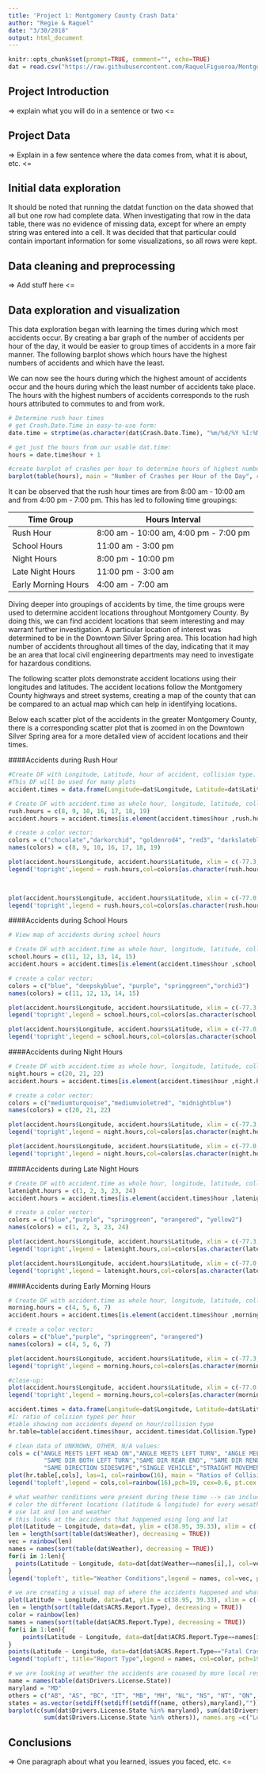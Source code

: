 ```yaml
---
title: 'Project 1: Montgomery County Crash Data'
author: "Regie & Raquel"
date: "3/30/2018"
output: html_document
---
```



```r
knitr::opts_chunk$set(prompt=TRUE, comment="", echo=TRUE)
dat = read.csv("https://raw.githubusercontent.com/RaquelFigueroa/Montgomery-County-Crash-Data-Exploration/master/Crash_Reporting_-_Drivers_Data.csv")

```

## Project Introduction

=> explain what you will do in a sentence or two <=


## Project Data

=> Explain in a few sentence where the data comes from, what it is about, etc. <=


## Initial data exploration

It should be noted that running the datdat function on the data showed that all but one row had complete data. When investigating that row in the data table, there was no evidence of missing data, except for where an empty string was entered into a cell. It was decided that that particular could contain important information for some visualizations, so all rows were kept.







## Data cleaning and preprocessing

=> Add stuff here <=


## Data exploration and visualization

This data exploration began with learning the times during which most accidents occur. 
By creating a bar graph of the number of accidents per hour of the day, it would be easier
to group times of accidents in a more fair manner. The following barplot shows which hours
have the highest numbers of accidents and which have the least. 

We can now see the hours during which the highest amount of accidents occur and the hours
during which the least number of accidents take place. The hours with the highest numbers of
accidents corresponds to the rush hours attributed to commutes to and from work.

```r
# Determine rush hour times
# get Crash.Date.Time in easy-to-use form:
date.time = strptime(as.character(dat$Crash.Date.Time), "%m/%d/%Y %I:%M:%S %p", tz = "America/New_York")

# get just the hours from our usable dat.time:
hours = date.time$hour + 1

#create barplot of crashes per hour to determine hours of highest number of crashes
barplot(table(hours), main = "Number of Crashes per Hour of the Day", col = "firebrick")
```

It can be observed that the rush hour times are from 8:00 am - 10:00 am and from 4:00 pm - 7:00 pm.
This has led to following time groupings:


Time Group | Hours Interval
------------------- | ---------------
Rush Hour           | 8:00 am - 10:00 am, 4:00 pm - 7:00 pm
School Hours        | 11:00 am - 3:00 pm
Night Hours         | 8:00 pm - 10:00 pm
Late Night Hours    | 11:00 pm - 3:00 am
Early Morning Hours | 4:00 am - 7:00 am




Diving deeper into groupings of accidents by time, the time groups were used to determine accident locations throughout Montgomery County. By doing this, we can find accident locations that seem interesting and may warrant further investigation. A particular location of interest was determined to be in the Downtown Silver Spring area. This location had high number of accidents throughout all times of the day, indicating that it may be an area that local civil engineering departments may need to investigate for hazardous conditions.

The following scatter plots demonstrate accident locations using their longitudes and latitudes. The accident locations follow the Montgomery County highways and street systems, creating a map of the county that can be compared to an actual map which can help in identifying locations.

Below each scatter plot of the accidents in the greater Montgomery County, there is a corresponding scatter plot that is zoomed in on the Downtown Silver Spring area for a more detailed view of accident locations and their times.

####Accidents during Rush Hour

```r
#Create DF with Longitude, Latitude, hour of accident, collision type.
#This DF will be used for many plots
accident.times = data.frame(Longitude=dat$Longitude, Latitude=dat$Latitude, hour=strptime(as.character(dat$Crash.Date.Time), "%m/%d/%Y %I:%M:%S %p", tz = "America/New_York")$hour + 1, dat$Collision.Type)

# Create DF with accident.time as whole hour, longitude, latitude, collision type only for rush-hour times:
rush.hours = c(8, 9, 10, 16, 17, 18, 19)
accident.hours = accident.times[is.element(accident.times$hour ,rush.hours),]

# create a color vector:
colors = c("chocolate","darkorchid", "goldenrod4", "red3", "darkslateblue","firebrick1","firebrick4")
names(colors) = c(8, 9, 10, 16, 17, 18, 19)

plot(accident.hours$Longitude, accident.hours$Latitude, xlim = c(-77.3, -76.92), ylim = c(38.94, 39.2), pch = ".", col=colors[as.character(accident.times$hour)], main = "Montgomery County Accident Locations: Rush Hour", ylab = "Latitude", xlab = "Longitude")
legend('topright',legend = rush.hours,col=colors[as.character(rush.hours)],pch=19, cex=0.7)


 
plot(accident.hours$Longitude, accident.hours$Latitude, xlim = c(-77.0, -77.05), ylim = c(38.975, 39.025), pch = 20, col=colors[as.character(accident.times$hour)], main = "Downtown Silver Spring Accident Locations: Rush Hour", ylab = "Latitude", xlab = "Longitude")
legend('topright',legend = rush.hours,col=colors[as.character(rush.hours)],pch=19, cex=0.7)

```

####Accidents during School Hours

```r
# View map of accidents during school hours

# Create DF with accident.time as whole hour, longitude, latitude, collision type only for school-hour times:
school.hours = c(11, 12, 13, 14, 15)
accident.hours = accident.times[is.element(accident.times$hour ,school.hours),]

# create a color vector:
colors = c("blue", "deepskyblue", "purple", "springgreen","orchid3")
names(colors) = c(11, 12, 13, 14, 15)

plot(accident.hours$Longitude, accident.hours$Latitude, xlim = c(-77.3, -76.92), ylim = c(38.94, 39.2), pch = ".", col=colors[as.character(accident.hours$hour)], main = "Montgomery County Accident Locations: School Hours", ylab = "Latitude", xlab = "Longitude")
legend('topright',legend = school.hours,col=colors[as.character(school.hours)],pch=19, cex=0.7)

plot(accident.hours$Longitude, accident.hours$Latitude, xlim = c(-77.0, -77.05), ylim = c(38.975, 39.025), pch = 20, col=colors[as.character(accident.hours$hour)], main = "Downtown Silver Spring Accident Locations: School Hours", ylab = "Latitude", xlab = "Longitude")
legend('topright',legend = school.hours,col=colors[as.character(school.hours)],pch=19, cex=0.7)
```

####Accidents during Night Hours

```r
# Create DF with accident.time as whole hour, longitude, latitude, collision type only for latenight-hour times:
night.hours = c(20, 21, 22)
accident.hours = accident.times[is.element(accident.times$hour ,night.hours),]

# create a color vector:
colors = c("mediumturquoise","mediumvioletred", "midnightblue")
names(colors) = c(20, 21, 22)

plot(accident.hours$Longitude, accident.hours$Latitude, xlim = c(-77.3, -76.92), ylim = c(38.94, 39.2), pch = ".", col=colors[as.character(accident.hours$hour)], main="Montgomery County Accident Locations: Night Hours", ylab = "Latitude", xlab = "Longitude")
legend('topright',legend = night.hours,col=colors[as.character(night.hours)],pch=19, cex=0.7)

plot(accident.hours$Longitude, accident.hours$Latitude, xlim = c(-77.0, -77.05), ylim = c(38.975, 39.025), pch = 20, col=colors[as.character(accident.hours$hour)], main="Downtown Silver Spring Accident Locations: Night Hours", ylab = "Latitude", xlab = "Longitude")
legend('topright',legend = night.hours,col=colors[as.character(night.hours)],pch=19, cex=0.7)
```

####Accidents during Late Night Hours

```r
# Create DF with accident.time as whole hour, longitude, latitude, collision type only for latenight-hour times:
latenight.hours = c(1, 2, 3, 23, 24)
accident.hours = accident.times[is.element(accident.times$hour ,latenight.hours),]

# create a color vector:
colors = c("blue","purple", "springgreen", "orangered", "yellow2")
names(colors) = c(1, 2, 3, 23, 24)

plot(accident.hours$Longitude, accident.hours$Latitude, xlim = c(-77.3, -76.92), ylim = c(38.94, 39.2), pch = ".", col=colors[as.character(accident.hours$hour)], main="Montgomery County Accident Locations: Late Night Hours", ylab = "Latitude", xlab = "Longitude")
legend('topright',legend = latenight.hours,col=colors[as.character(latenight.hours)],pch=19, cex=0.7)

plot(accident.hours$Longitude, accident.hours$Latitude, xlim = c(-77.0, -77.05), ylim = c(38.975, 39.025), pch = 20, col=colors[as.character(accident.hours$hour)], main="Downtown Silver Spring Accident Locations: late Night Hours", ylab = "Latitude", xlab = "Longitude")
legend('topright',legend = latenight.hours,col=colors[as.character(latenight.hours)],pch=19, cex=0.7)
```


####Accidents during Early Morning Hours

```r
# Create DF with accident.time as whole hour, longitude, latitude, collision type only for rush-hour times:
morning.hours = c(4, 5, 6, 7)
accident.hours = accident.times[is.element(accident.times$hour ,morning.hours),]

# create a color vector:
colors = c("blue","purple", "springgreen", "orangered")
names(colors) = c(4, 5, 6, 7)

plot(accident.hours$Longitude, accident.hours$Latitude, xlim = c(-77.3, -76.92), ylim = c(38.94, 39.2), pch = ".", col=colors[as.character(accident.hours$hour)], main="Montgomery County Accident Locations: Early Morning Hours", ylab = "Latitude", xlab = "Longitude")
legend('topright',legend = morning.hours,col=colors[as.character(morning.hours)],pch=19, cex=0.7)

#close-up:
plot(accident.hours$Longitude, accident.hours$Latitude, xlim = c(-77.0, -77.05), ylim = c(38.975, 39.025), pch = 20, col=colors[as.character(accident.hours$hour)], main="Downtown Silver Spring Accident Locations: Early Morning Hours", ylab = "Latitude", xlab = "Longitude")
legend('topright',legend = morning.hours,col=colors[as.character(morning.hours)],pch=19, cex=0.7)
```







```r
accident.times = data.frame(Longitude=dat$Longitude, Latitude=dat$Latitude, hour=strptime(as.character(dat$Crash.Date.Time), "%m/%d/%Y %I:%M:%S %p", tz = "America/New_York")$hour + 1, dat$Collision.Type)
#1: ratio of colision types per hour
#table showing num accidents depend on hour/collision type
hr.table=table(accident.times$hour, accident.times$dat.Collision.Type)

# clean data of UNKNOWN, OTHER, N/A values:
cols = c("ANGLE MEETS LEFT HEAD ON","ANGLE MEETS LEFT TURN", "ANGLE MEETS RIGHT TURN","HEAD ON","HEAD ON LEFT TURN","OPPOSITE DIR BOTH LEFT TURN","OPPOSITE DIRECTION SIDESWIPE",                       
          "SAME DIR BOTH LEFT TURN","SAME DIR REAR END", "SAME DIR REND LEFT TURN","SAME DIR REND RIGHT TURN","SAME DIRECTION LEFT TURN","SAME DIRECTION RIGHT TURN",   
          "SAME DIRECTION SIDESWIPE","SINGLE VEHICLE","STRAIGHT MOVEMENT ANGLE")
plot(hr.table[,cols], las=1, col=rainbow(16), main = "Ratios of Collisions per Hour of the Day")
legend('topleft',legend = cols,col=rainbow(16),pch=19, cex=0.6, pt.cex = 1, y.intersp = 1.5)
```

```r
# what weather conditions were present during these time --> can include the Surface.Condition (see correlation)
# color the different locations (latitude & longitude) for every wesather type
# use lat and lon and weather
# this looks at the accidents that happened using long and lat
plot(Latitude ~ Longitude, data=dat, ylim = c(38.95, 39.33), xlim = c(-77.5,-76.9), pch=".", col="grey")
len = length(sort(table(dat$Weather), decreasing = TRUE))
vec = rainbow(len)
names = names(sort(table(dat$Weather), decreasing = TRUE))
for(i in 1:len){
  points(Latitude ~ Longitude, data=dat[dat$Weather==names[i],], col=vec[i], pch=".")
}
legend('topleft', title="Weather Conditions",legend = names, col=vec, pch=19, cex=0.6, pt.cex = 1, y.intersp = 1.5)
```


```r
# we are creating a visual map of where the accidents happened and what was the ACRS Report type
plot(Latitude ~ Longitude, data=dat, ylim = c(38.95, 39.33), xlim = c(-77.5,-76.9), pch=".", col="grey")
len = length(sort(table(dat$ACRS.Report.Type), decreasing = TRUE))
color = rainbow(len)
names = names(sort(table(dat$ACRS.Report.Type), decreasing = TRUE))
for(i in 1:len){
    points(Latitude ~ Longitude, data=dat[dat$ACRS.Report.Type==names[i],], col=color[i], pch=".") 
}
points(Latitude ~ Longitude, data=dat[dat$ACRS.Report.Type=="Fatal Crash",], col=color[i], pch="x") 
legend('topleft', title="Report Type",legend = names, col=color, pch=19, cex=0.6, pt.cex = 1, y.intersp = 1.5)
```

```r
# we are looking at weather the accidents are couased by more local residents living in Maryland, or different USA places or other countries
name = names(table(dat$Drivers.License.State))
maryland = "MD"
others = c("AB", "AS", "BC", "IT", "MB", "MH", "NL", "NS", "NT", "ON", "PR", "QC", "SK", "UM", "US", "VI", "XX", "YT")
states = as.vector(setdiff(setdiff(setdiff(name, others),maryland),""))
barplot(c(sum(dat$Drivers.License.State %in% maryland), sum(dat$Drivers.License.State %in% states), 
          sum(dat$Drivers.License.State %in% others)), names.arg =c("Local", "USA", "Others") )
```

## Conclusions

=> One paragraph about what you learned, issues you faced, etc. <=